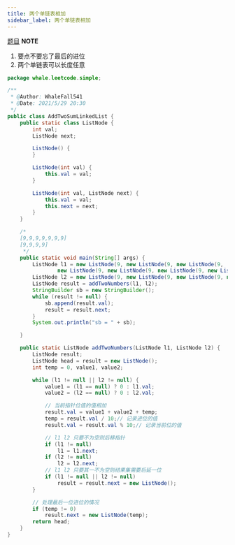 ```yaml
---
title: 两个单链表相加
sidebar_label: 两个单链表相加
---
```


[题目](https://leetcode-cn.com/problems/add-two-numbers/)
**NOTE**

1. 要点不要忘了最后的进位
2. 两个单链表可以长度任意
```java
package whale.leetcode.simple;

/**
 * @Author: WhaleFall541
 * @Date: 2021/5/29 20:30
 */
public class AddTwoSumLinkedList {
    public static class ListNode {
        int val;
        ListNode next;

        ListNode() {
        }

        ListNode(int val) {
            this.val = val;
        }

        ListNode(int val, ListNode next) {
            this.val = val;
            this.next = next;
        }
    }

    /*
    [9,9,9,9,9,9,9]
    [9,9,9,9]
     */
    public static void main(String[] args) {
        ListNode l1 = new ListNode(9, new ListNode(9, new ListNode(9,
                new ListNode(9, new ListNode(9, new ListNode(9, new ListNode(9)))))));
        ListNode l2 = new ListNode(9, new ListNode(9, new ListNode(9, new ListNode(9))));
        ListNode result = addTwoNumbers(l1, l2);
        StringBuilder sb = new StringBuilder();
        while (result != null) {
            sb.append(result.val);
            result = result.next;
        }
        System.out.println("sb = " + sb);

    }

    public static ListNode addTwoNumbers(ListNode l1, ListNode l2) {
        ListNode result;
        ListNode head = result = new ListNode();
        int temp = 0, value1, value2;

        while (l1 != null || l2 != null) {
            value1 = (l1 == null) ? 0 : l1.val;
            value2 = (l2 == null) ? 0 : l2.val;

            // 当前指针位值的值相加
            result.val = value1 + value2 + temp;
            temp = result.val / 10;// 记录进位的值
            result.val = result.val % 10;// 记录当前位的值

            // l1 l2 只要不为空则后移指针
            if (l1 != null)
                l1 = l1.next;
            if (l2 != null)
                l2 = l2.next;
            // l1 l2 只要其一不为空则结果集需要后延一位
            if (l1 != null || l2 != null)
                result = result.next = new ListNode();
        }

        // 处理最后一位进位的情况
        if (temp != 0)
            result.next = new ListNode(temp);
        return head;
    }
}
```


<TailProtocal />
